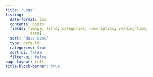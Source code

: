 ```yaml
---
title: "Logs"
listing:
  date-format: iso
  contents: posts
  fields: [image, title, categories, description, reading-time,
           date]
  sort: "date desc"
  type: default
  categories: true
  sort-ui: false
  filter-ui: false
page-layout: full
title-block-banner: true
---
```

